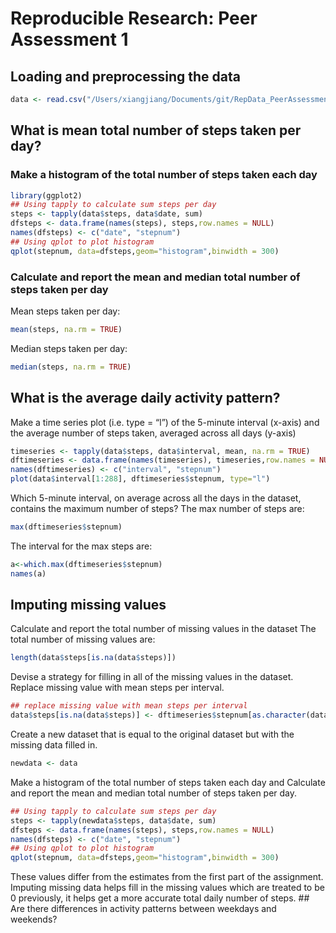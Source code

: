 # Reproducible Research: Peer Assessment 1


## Loading and preprocessing the data
```r
data <- read.csv("/Users/xiangjiang/Documents/git/RepData_PeerAssessment1/activity.csv")
```

## What is mean total number of steps taken per day?
### Make a histogram of the total number of steps taken each day
```r
library(ggplot2)
## Using tapply to calculate sum steps per day
steps <- tapply(data$steps, data$date, sum)
dfsteps <- data.frame(names(steps), steps,row.names = NULL)
names(dfsteps) <- c("date", "stepnum")
## Using qplot to plot histogram
qplot(stepnum, data=dfsteps,geom="histogram",binwidth = 300)
```
### Calculate and report the mean and median total number of steps taken per day
Mean steps taken per day:
```r
mean(steps, na.rm = TRUE)
```

Median steps taken per day:
```r
median(steps, na.rm = TRUE)
```

## What is the average daily activity pattern?
Make a time series plot (i.e. type = "l") of the 5-minute interval (x-axis) and the average number of steps taken, averaged across all days (y-axis)
```r
timeseries <- tapply(data$steps, data$interval, mean, na.rm = TRUE)
dftimeseries <- data.frame(names(timeseries), timeseries,row.names = NULL)
names(dftimeseries) <- c("interval", "stepnum")
plot(data$interval[1:288], dftimeseries$stepnum, type="l")
```

Which 5-minute interval, on average across all the days in the dataset, contains the maximum number of steps?
The max number of steps are:
```r
max(dftimeseries$stepnum)
```
The interval for the max steps are:
```r
a<-which.max(dftimeseries$stepnum)
names(a)
```
## Imputing missing values
Calculate and report the total number of missing values in the dataset
The total number of missing values are:
```r
length(data$steps[is.na(data$steps)])
```

Devise a strategy for filling in all of the missing values in the dataset.
Replace missing value with mean steps per interval.
```r
## replace missing value with mean steps per interval
data$steps[is.na(data$steps)] <- dftimeseries$stepnum[as.character(data$interval[is.na(data$steps)])]
```
Create a new dataset that is equal to the original dataset but with the missing data filled in.
```r
newdata <- data
```
Make a histogram of the total number of steps taken each day and Calculate and report the mean and median total number of steps taken per day.
```r
## Using tapply to calculate sum steps per day
steps <- tapply(newdata$steps, data$date, sum)
dfsteps <- data.frame(names(steps), steps,row.names = NULL)
names(dfsteps) <- c("date", "stepnum")
## Using qplot to plot histogram
qplot(stepnum, data=dfsteps,geom="histogram",binwidth = 300)
```
These values differ from the estimates from the first part of the assignment.
Imputing missing data helps fill in the missing values which are treated to be 0 previously,
it helps get a more accurate total daily number of steps.
## Are there differences in activity patterns between weekdays and weekends?
